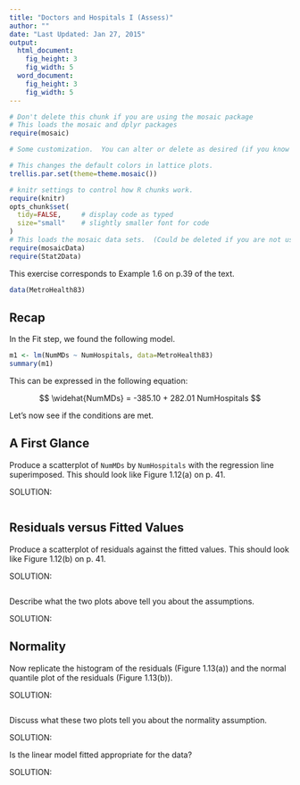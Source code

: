 ```yaml
---
title: "Doctors and Hospitals I (Assess)"
author: ""
date: "Last Updated: Jan 27, 2015"
output: 
  html_document:
    fig_height: 3
    fig_width: 5
  word_document:
    fig_height: 3
    fig_width: 5
---
```



```r
# Don't delete this chunk if you are using the mosaic package
# This loads the mosaic and dplyr packages
require(mosaic)
```

```r
# Some customization.  You can alter or delete as desired (if you know what you are doing).

# This changes the default colors in lattice plots.
trellis.par.set(theme=theme.mosaic())  

# knitr settings to control how R chunks work.
require(knitr)
opts_chunk$set(
  tidy=FALSE,     # display code as typed
  size="small"    # slightly smaller font for code
)
# This loads the mosaic data sets.  (Could be deleted if you are not using them.)
require(mosaicData)    
require(Stat2Data)
```

This exercise corresponds to Example 1.6 on p.39 of the text.

```r
data(MetroHealth83)
```

## Recap

In the Fit step, we found the following model.

```r
m1 <- lm(NumMDs ~ NumHospitals, data=MetroHealth83)
summary(m1)
```

This can be expressed in the following equation:

$$ \widehat{NumMDs} = -385.10 + 282.01 NumHospitals $$  

Let's now see if the conditions are met.

## A First Glance

Produce a scatterplot of `NumMDs` by `NumHospitals` with the regression line superimposed. This should look like Figure 1.12(a) on p. 41.

SOLUTION:

```r

```

## Residuals versus Fitted Values

Produce a scatterplot of residuals against the fitted values. This should look like Figure 1.12(b) on p. 41.

SOLUTION:

```r

```

Describe what the two plots above tell you about the assumptions.

SOLUTION:

## Normality

Now replicate the histogram of the residuals (Figure 1.13(a)) and the normal quantile plot of the residuals (Figure 1.13(b)).

SOLUTION:

```r

```

Discuss what these two plots tell you about the normality assumption.

SOLUTION:


Is the linear model fitted appropriate for the data?

SOLUTION:


